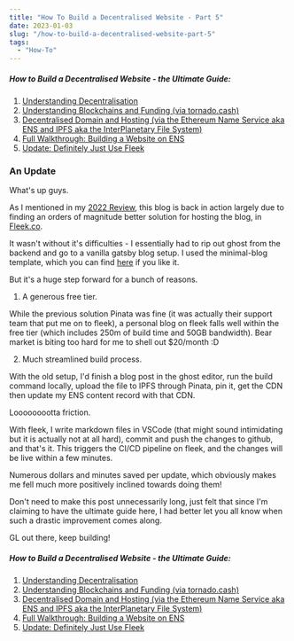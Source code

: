 ```yaml
---
title: "How To Build a Decentralised Website - Part 5"
date: 2023-01-03
slug: "/how-to-build-a-decentralised-website-part-5"
tags:
  - "How-To"
---
```


##### How to Build a Decentralised Website - the Ultimate Guide:

1. [Understanding Decentralisation](https://defibuilder.eth.limo/how-to-build-a-decentralised-website-part-1)
2. [Understanding Blockchains and Funding (via tornado.cash)](https://defibuilder.eth.limo/how-to-build-a-decentralised-website-part-2)
3. [Decentralised Domain and Hosting (via the Ethereum Name Service aka ENS and IPFS aka the InterPlanetary File System)](https://defibuilder.eth.limo/how-to-build-a-decentralised-website-part-3)
4. [Full Walkthrough: Building a Website on ENS](https://defibuilder.eth.limo/how-to-build-a-decentralised-website-part-4)
5. [Update: Definitely Just Use Fleek](https://defibuilder.eth.limo/how-to-build-a-decentralised-website-part-5)

### An Update

What's up guys.

As I mentioned in my [2022 Review](https://defibuilder.eth.limo/q4-2022-review), this blog is back in action largely due to finding an orders of magnitude better solution for hosting the blog, in [Fleek.co](https://fleek.co/).

It wasn't without it's difficulties - I essentially had to rip out ghost from the backend and go to a vanilla gatsby blog setup. I used the minimal-blog template, which you can find [here](https://www.gatsbyjs.com/starters/LekoArts/gatsby-starter-minimal-blog) if you like it. 

But it's a huge step forward for a bunch of reasons.

1. A generous free tier.

While the previous solution Pinata was fine (it was actually their support team that put me on to fleek), a personal blog on fleek falls well within the free tier (which includes 250m of build time and 50GB bandwidth). Bear market is biting too hard for me to shell out $20/month :D

2. Much streamlined build process.

With the old setup, I'd finish a blog post in the ghost editor, run the build command locally, upload the file to IPFS through Pinata, pin it, get the CDN then update my ENS content record with that CDN.

Looooooootta friction.

With fleek, I write markdown files in VSCode (that might sound intimidating but it is actually not at all hard), commit and push the changes to github, and that's it. This triggers the CI/CD pipeline on fleek, and the changes will be live within a few minutes. 

Numerous dollars and minutes saved per update, which obviously makes me fell much more positively inclined towards doing them!

Don't need to make this post unnecessarily long, just felt that since I'm claiming to have the ultimate guide here, I had better let you all know when such a drastic improvement comes along.

GL out there, keep building!

##### How to Build a Decentralised Website - the Ultimate Guide:

1. [Understanding Decentralisation](https://defibuilder.eth.limo/how-to-build-a-decentralised-website-part-1)
2. [Understanding Blockchains and Funding (via tornado.cash)](https://defibuilder.eth.limo/how-to-build-a-decentralised-website-part-2)
3. [Decentralised Domain and Hosting (via the Ethereum Name Service aka ENS and IPFS aka the InterPlanetary File System)](https://defibuilder.eth.limo/how-to-build-a-decentralised-website-part-3)
4. [Full Walkthrough: Building a Website on ENS](https://defibuilder.eth.limo/how-to-build-a-decentralised-website-part-4)
5. [Update: Definitely Just Use Fleek](https://defibuilder.eth.limo/how-to-build-a-decentralised-website-part-5)